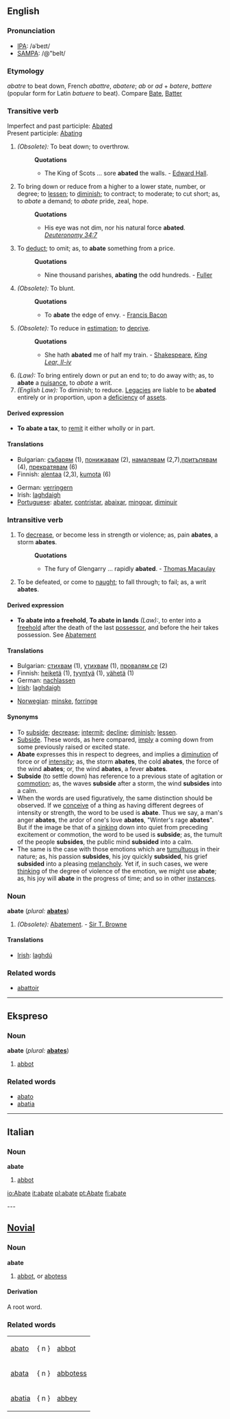 {{Wikisource1911Enc|Abated}}
==English==

===Pronunciation===
*[[w:IPA|IPA]]: /əˈbeɪt/
*[[w:SAMPA|SAMPA]]: /@"beIt/

===Etymology===
{{OF.}} ''abatre'' to beat down, French ''abattre'', {{LL.}} ''abatere''; ''ab'' or ''ad'' + ''batere'', ''battere'' (popular form for Latin ''batuere'' to beat). Compare [[Bate]], [[Batter]]

===Transitive verb===
Imperfect and past participle: [[Abated]]<br>
Present participle: [[Abating]]

#''(Obsolete):'' To beat down; to overthrow.
#:'''Quotations'''
#:*The King of Scots ... sore '''abated''' the walls. - [[w:Edward Hall|Edward Hall]].
#To bring down or reduce from a higher to a lower state, number, or degree; to [[lessen]]; to [[diminish]]; to contract; to moderate; to cut short; as, to ''abate'' a demand; to ''abate'' pride, zeal, hope.
#:'''Quotations'''
#:*His eye was not dim, nor his natural force '''abated'''. ''[[w:Deuteronomy|Deuteronomy 34:7]]''
#To [[deduct]]; to omit; as, to '''abate''' something from a price.
#:'''Quotations'''
#:*Nine thousand parishes, '''abating''' the odd hundreds. - [[Fuller]]
#''(Obsolete):'' To blunt.
#:'''Quotations'''
#:*To '''abate''' the edge of envy. - [[w:Francis Bacon|Francis Bacon]]
#''(Obsolete):'' To reduce in [[estimation]]; to [[deprive]]. 
#:'''Quotations'''
#:*She hath '''abated''' me of half my train. - [[w:William Shakespeare|Shakespeare]], ''[[w:King Lear|King Lear, II-iv]]''
#''(Law):'' To bring entirely down or put an end to; to do away with; as, to '''abate''' a [[nuisance]], to ''abate'' a writ. 
#''(English Law):'' To diminish; to reduce. [[Legacies]] are liable to be '''abated''' entirely or in proportion, upon a [[deficiency]] of [[assets]].

====Derived expression====
*'''To abate a tax''', to [[remit]] it either wholly or in part.

====Translations====
{{top}}
*Bulgarian: [[събарям]] (1), [[понижавам]] (2), [[намалявам]] (2,7),[[притъпявам]] (4), [[прекратявам]] (6)
*Finnish: [[alentaa]] (2,3), [[kumota]] (6)
{{mid}}
* German: [[verringern]]
*Irish: [[laghdaigh]]
* [[Portuguese]]: [[abater]], [[contristar]], [[abaixar]], [[mingoar]], [[diminuir]]
{{bottom}}

===Intransitive verb===
#To [[decrease]], or become less in strength or violence; as, pain '''abates''', a storm '''abates'''.
#:'''Quotations'''
#:*The fury of Glengarry ... rapidly '''abated'''. - [[w:Thomas Macaulay|Thomas Macaulay]]
#To be defeated, or come to [[naught]]; to fall through; to fail; as, a writ '''abates'''.

====Derived expression====
*'''To abate into a freehold''', '''To abate in lands''' ''(Law):'', to enter into a [[freehold]] after the death of the last [[possessor]], and before the heir takes possession. See [[Abatement]]

====Translations====
{{top}}
*Bulgarian: [[стихвам]] (1), [[утихвам]] (1), [[провалям се]] (2)
*Finnish: [[heiketä]] (1), [[tyyntyä]] (1), [[vähetä]] (1)
* German: [[nachlassen]]
*[[Irish]]: [[laghdaigh]]
{{mid}}
*[[Norwegian]]: [[minske]], [[forringe]]
{{bottom}}

====Synonyms====
*To [[subside]]; [[decrease]]; [[intermit]]; [[decline]]; [[diminish]]; [[lessen]].
*[[Subside]]. These words, as here compared, [[imply]] a coming down from some previously raised or excited state. 
*'''Abate''' expresses this in respect to degrees, and implies a [[diminution]] of force or of [[intensity]]; as, the storm '''abates''', the cold '''abates''', the force of the wind '''abates'''; or, the wind '''abates''', a fever '''abates'''. 
*'''Subside''' (to settle down) has reference to a previous state of agitation or [[commotion]]; as, the waves '''subside''' after a storm, the wind '''subsides''' into a calm. 
*When the words are used figuratively, the same distinction should be observed. If we [[conceive]] of a thing as having different degrees of intensity or strength, the word to be used is '''abate'''. Thus we say, a man's anger '''abates''', the ardor of one's love '''abates''', "Winter's rage '''abates'''". But if the image be that of a [[sinking]] down into quiet from preceding excitement or commotion, the word to be used is '''subside'''; as, the tumult of the people '''subsides''', the public mind '''subsided''' into a calm. 
*The same is the case with those emotions which are [[tumultuous]] in their nature; as, his passion '''subsides''', his joy quickly '''subsided''', his grief '''subsided''' into a pleasing [[melancholy]]. Yet if, in such cases, we were [[thinking]] of the degree of violence of the emotion, we might use '''abate'''; as, his joy will '''abate''' in the progress of time; and so in other [[instances]].

===Noun===
'''abate'''  (''plural:'' '''[[abates]]''')
#''(Obsolete):'' [[Abatement]]. - [[w:Thomas Browne|Sir T. Browne]]

====Translations====
{{top}}
*[[Irish]]: [[laghdú]]
{{mid}}
{{bottom}}

===Related words===

*[[abattoir]]
----

==Ekspreso==
===Noun===
'''abate'''  (''plural:'' '''[[abates]]''')
# [[abbot]]

===Related words===
*[[abato]]
*[[abatia]]
----
==Italian==
===Noun===
'''abate''' {{m}}
# [[abbot]]

[[io:Abate]]
[[it:abate]]
[[pl:abate]]
[[pt:Abate]]
[[fi:abate]]

---

==[[Novial]]==
===Noun===
<b>abate</b>
#[[abbot]], or [[abotess]]
====Derivation====
A root word.

===Related words===
{|
|[[abato]] || { n } || [[abbot]]
|-
|[[abata]] || { n } || [[abbotess]]
|-
|[[abatia]] || { n } || [[abbey]]
|}